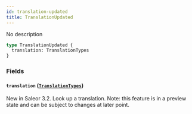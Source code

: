 ```yaml
---
id: translation-updated
title: TranslationUpdated
---
```


No description

```graphql
type TranslationUpdated {
  translation: TranslationTypes
}
```

### Fields

#### `translation` ([`TranslationTypes`](../../../developer/api-reference/unions/translation-types))

New in Saleor 3.2. Look up a translation. Note: this feature is in a preview state and can be subject to changes at later point.
